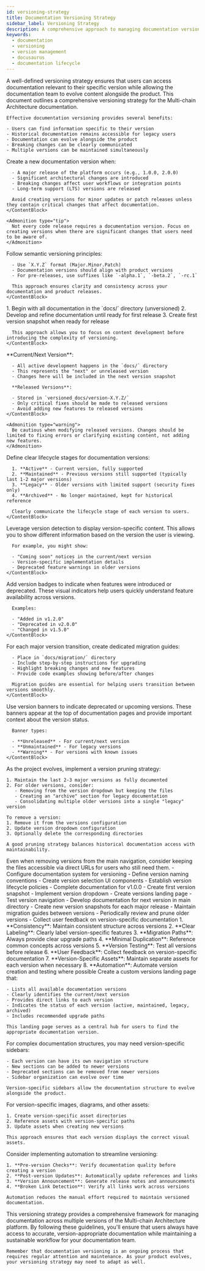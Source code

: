```yaml
---
id: versioning-strategy
title: Documentation Versioning Strategy
sidebar_label: Versioning Strategy
description: A comprehensive approach to managing documentation versions for multi-chain architecture
keywords:
  - documentation
  - versioning
  - version management
  - docusaurus
  - documentation lifecycle
---
```



<SectionLevelOne id="introduction" title="Introduction">
  <ContentBlock>
    A well-defined versioning strategy ensures that users can access documentation relevant to their specific version while allowing the documentation team to evolve content alongside the product. This document outlines a comprehensive versioning strategy for the Multi-chain Architecture documentation.
    
    Effective documentation versioning provides several benefits:
    
    - Users can find information specific to their version
    - Historical documentation remains accessible for legacy users
    - Documentation can evolve alongside the product
    - Breaking changes can be clearly communicated
    - Multiple versions can be maintained simultaneously
  </ContentBlock>
</SectionLevelOne>

<SectionLevelOne id="version-creation-guidelines" title="Version Creation Guidelines">
  <SectionLevelTwo id="when-to-create" title="When to Create a New Version">
    <ContentBlock>
      Create a new documentation version when:
      
      - A major release of the platform occurs (e.g., 1.0.0, 2.0.0)
      - Significant architectural changes are introduced
      - Breaking changes affect user workflows or integration points
      - Long-term support (LTS) versions are released
      
      Avoid creating versions for minor updates or patch releases unless they contain critical changes that affect documentation.
    </ContentBlock>
    
    <Admonition type="tip">
      Not every code release requires a documentation version. Focus on creating versions when there are significant changes that users need to be aware of.
    </Admonition>
  </SectionLevelTwo>
  
  <SectionLevelTwo id="naming-convention" title="Version Naming Convention">
    <ContentBlock>
      Follow semantic versioning principles:
      
      - Use `X.Y.Z` format (Major.Minor.Patch)
      - Documentation versions should align with product versions
      - For pre-releases, use suffixes like `-alpha.1`, `-beta.2`, `-rc.1`
      
      This approach ensures clarity and consistency across your documentation and product releases.
    </ContentBlock>
  </SectionLevelTwo>
</SectionLevelOne>

<SectionLevelOne id="version-management-workflow" title="Version Management Workflow">
  <SectionLevelTwo id="initial-setup" title="Initial Setup">
    <ContentBlock>
      1. Begin with all documentation in the `docs/` directory (unversioned)
      2. Develop and refine documentation until ready for first release
      3. Create first version snapshot when ready for release
      
      This approach allows you to focus on content development before introducing the complexity of versioning.
    </ContentBlock>
  </SectionLevelTwo>
  
  <SectionLevelTwo id="ongoing-development" title="Ongoing Development">
    <ContentBlock>
      **Current/Next Version**:
      
      - All active development happens in the `docs/` directory
      - This represents the "next" or unreleased version
      - Changes here will be included in the next version snapshot
      
      **Released Versions**:
      
      - Stored in `versioned_docs/version-X.Y.Z/`
      - Only critical fixes should be made to released versions
      - Avoid adding new features to released versions
    </ContentBlock>
    
    <Admonition type="warning">
      Be cautious when modifying released versions. Changes should be limited to fixing errors or clarifying existing content, not adding new features.
    </Admonition>
  </SectionLevelTwo>
  
  <SectionLevelTwo id="version-lifecycle" title="Version Lifecycle">
    <ContentBlock>
      Define clear lifecycle stages for documentation versions:
      
      1. **Active** - Current version, fully supported
      2. **Maintained** - Previous versions still supported (typically last 1-2 major versions)
      3. **Legacy** - Older versions with limited support (security fixes only)
      4. **Archived** - No longer maintained, kept for historical reference
      
      Clearly communicate the lifecycle stage of each version to users.
    </ContentBlock>
  </SectionLevelTwo>
</SectionLevelOne>

<SectionLevelOne id="version-specific-content" title="Version-Specific Content">
  <SectionLevelTwo id="version-conditionals" title="Using Version Conditionals">
    <ContentBlock>
      Leverage version detection to display version-specific content. This allows you to show different information based on the version the user is viewing.
      
      For example, you might show:
      
      - "Coming soon" notices in the current/next version
      - Version-specific implementation details
      - Deprecated feature warnings in older versions
    </ContentBlock>
  </SectionLevelTwo>
  
  <SectionLevelTwo id="version-badges" title="Version Badges">
    <ContentBlock>
      Add version badges to indicate when features were introduced or deprecated. These visual indicators help users quickly understand feature availability across versions.
      
      Examples:
      
      - "Added in v1.2.0"
      - "Deprecated in v2.0.0"
      - "Changed in v1.5.0"
    </ContentBlock>
  </SectionLevelTwo>
</SectionLevelOne>

<SectionLevelOne id="migration-guides" title="Migration Guides">
  <SectionLevelTwo id="creating-guides" title="Creating Migration Guides">
    <ContentBlock>
      For each major version transition, create dedicated migration guides:
      
      - Place in `docs/migration/` directory
      - Include step-by-step instructions for upgrading
      - Highlight breaking changes and new features
      - Provide code examples showing before/after changes
      
      Migration guides are essential for helping users transition between versions smoothly.
    </ContentBlock>
  </SectionLevelTwo>
  
  <SectionLevelTwo id="version-banners" title="Version Banners">
    <ContentBlock>
      Use version banners to indicate deprecated or upcoming versions. These banners appear at the top of documentation pages and provide important context about the version status.
      
      Banner types:
      
      - **Unreleased** - For current/next version
      - **Unmaintained** - For legacy versions
      - **Warning** - For versions with known issues
    </ContentBlock>
  </SectionLevelTwo>
</SectionLevelOne>

<SectionLevelOne id="version-pruning" title="Version Pruning Strategy">
  <ContentBlock>
    As the project evolves, implement a version pruning strategy:
    
    1. Maintain the last 2-3 major versions as fully documented
    2. For older versions, consider:
       - Removing from the version dropdown but keeping the files
       - Creating an "archive" section for legacy documentation
       - Consolidating multiple older versions into a single "legacy" version
    
    To remove a version:
    1. Remove it from the versions configuration
    2. Update version dropdown configuration
    3. Optionally delete the corresponding directories
    
    A good pruning strategy balances historical documentation access with maintainability.
  </ContentBlock>
  
  <Admonition type="note">
    Even when removing versions from the main navigation, consider keeping the files accessible via direct URLs for users who still need them.
  </Admonition>
</SectionLevelOne>

<SectionLevelOne id="implementation-plan" title="Implementation Plan">
  <SectionLevelTwo id="phase-1" title="Phase 1: Initial Setup">
    <ContentBlock>
      - Configure documentation system for versioning
      - Define version naming conventions
      - Create version selection UI components
      - Establish version lifecycle policies
    </ContentBlock>
  </SectionLevelTwo>
  
  <SectionLevelTwo id="phase-2" title="Phase 2: First Version Release">
    <ContentBlock>
      - Complete documentation for v1.0.0
      - Create first version snapshot
      - Implement version dropdown
      - Create versions landing page
      - Test version navigation
    </ContentBlock>
  </SectionLevelTwo>
  
  <SectionLevelTwo id="phase-3" title="Phase 3: Ongoing Maintenance">
    <ContentBlock>
      - Develop documentation for next version in main directory
      - Create new version snapshots for each major release
      - Maintain migration guides between versions
      - Periodically review and prune older versions
      - Collect user feedback on version-specific documentation
    </ContentBlock>
  </SectionLevelTwo>
</SectionLevelOne>

<SectionLevelOne id="best-practices" title="Versioning Best Practices">
  <ContentBlock>
    1. **Consistency**: Maintain consistent structure across versions
    2. **Clear Labeling**: Clearly label version-specific features
    3. **Migration Paths**: Always provide clear upgrade paths
    4. **Minimal Duplication**: Reference common concepts across versions
    5. **Version Testing**: Test all versions before release
    6. **User Feedback**: Collect feedback on version-specific documentation
    7. **Version-Specific Assets**: Maintain separate assets for each version when necessary
    8. **Automation**: Automate version creation and testing where possible
  </ContentBlock>
</SectionLevelOne>

<SectionLevelOne id="version-landing-page" title="Custom Version Landing Page">
  <ContentBlock>
    Create a custom versions landing page that:
    
    - Lists all available documentation versions
    - Clearly identifies the current/next version
    - Provides direct links to each version
    - Indicates the status of each version (active, maintained, legacy, archived)
    - Includes recommended upgrade paths
    
    This landing page serves as a central hub for users to find the appropriate documentation version.
  </ContentBlock>
</SectionLevelOne>

<SectionLevelOne id="version-specific-sidebars" title="Version-Specific Sidebars">
  <ContentBlock>
    For complex documentation structures, you may need version-specific sidebars:
    
    - Each version can have its own navigation structure
    - New sections can be added to newer versions
    - Deprecated sections can be removed from newer versions
    - Sidebar organization can evolve over time
    
    Version-specific sidebars allow the documentation structure to evolve alongside the product.
  </ContentBlock>
</SectionLevelOne>

<SectionLevelOne id="handling-assets" title="Handling Version-Specific Assets">
  <ContentBlock>
    For version-specific images, diagrams, and other assets:
    
    1. Create version-specific asset directories
    2. Reference assets with version-specific paths
    3. Update assets when creating new versions
    
    This approach ensures that each version displays the correct visual assets.
  </ContentBlock>
</SectionLevelOne>

<SectionLevelOne id="versioning-automation" title="Versioning Automation">
  <ContentBlock>
    Consider implementing automation to streamline versioning:
    
    1. **Pre-version Checks**: Verify documentation quality before creating a version
    2. **Post-version Updates**: Automatically update references and links
    3. **Version Announcement**: Generate release notes and announcements
    4. **Broken Link Detection**: Verify all links work across versions
    
    Automation reduces the manual effort required to maintain versioned documentation.
  </ContentBlock>
</SectionLevelOne>

<SectionLevelOne id="conclusion" title="Conclusion">
  <ContentBlock>
    This versioning strategy provides a comprehensive framework for managing documentation across multiple versions of the Multi-chain Architecture platform. By following these guidelines, you'll ensure that users always have access to accurate, version-appropriate documentation while maintaining a sustainable workflow for your documentation team.
    
    Remember that documentation versioning is an ongoing process that requires regular attention and maintenance. As your product evolves, your versioning strategy may need to adapt as well.
  </ContentBlock>
</SectionLevelOne>
